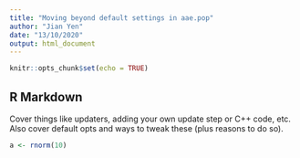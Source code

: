 ---
title: "Moving beyond default settings in aae.pop"
author: "Jian Yen"
date: "13/10/2020"
output: html_document
---

```{r setup, include=FALSE}
knitr::opts_chunk$set(echo = TRUE)
```

## R Markdown

Cover things like updaters, adding your own update step or C++ code, etc. Also cover default opts and ways to tweak these (plus reasons to do so).

```{r}
a <- rnorm(10)
```
